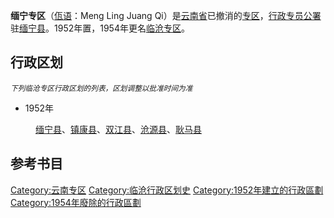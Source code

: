 '''缅宁专区'''（[[佤语|佤语]]：Meng Ling Juang Qi）是[[云南省|云南省]]已撤消的[[专区|专区]]，[[专区行政公署|行政专员公署]]驻[[缅宁县|缅宁县]]。1952年置，1954年更名[[临沧专区|临沧专区]]。

==行政区划==
<small>''下列临沧专区行政区划的列表，区划调整以批准时间为准''</small>
*1952年
:[[缅宁县|缅宁县]]、[[镇康县|镇康县]]、[[双江县|双江县]]、[[沧源县|沧源县]]、[[耿马县|耿马县]]

==参考书目==
{{cite book |last=陈 |first=潮 |date= |title=《中华人民共和国行政区划沿革地图集》 |url= |location=[[北京|北京]] |publisher=[[中国地图出版社|中国地图出版社]] |page=127 |isbn=978-7-5031-3184-4 |author-link= }}

[[Category:云南专区|Category:云南专区]]
[[Category:临沧行政区划史|Category:临沧行政区划史]]
[[Category:1952年建立的行政區劃|Category:1952年建立的行政區劃]]
[[Category:1954年廢除的行政區劃|Category:1954年廢除的行政區劃]]